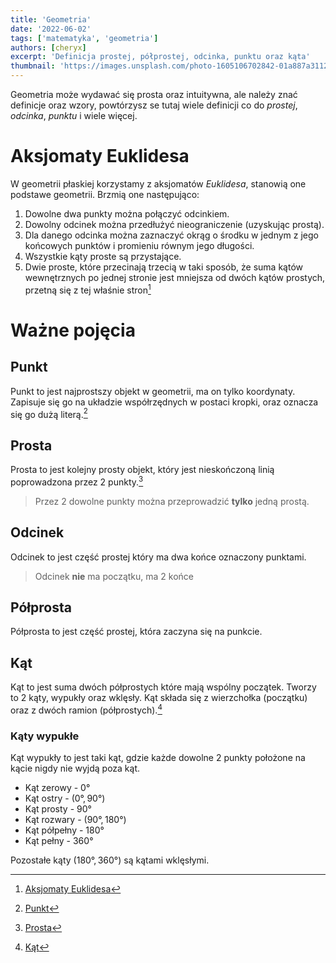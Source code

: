 ```yaml
---
title: 'Geometria'
date: '2022-06-02'
tags: ['matematyka', 'geometria']
authors: [cheryx]
excerpt: 'Definicja prostej, półprostej, odcinka, punktu oraz kąta'
thumbnail: 'https://images.unsplash.com/photo-1605106702842-01a887a31122?ixlib=rb-1.2.1&ixid=MnwxMjA3fDB8MHxwaG90by1wYWdlfHx8fGVufDB8fHx8&auto=format&fit=crop&w=500&q=80'
---
```


Geometria może wydawać się prosta oraz intuitywna, ale należy znać definicje oraz wzory, powtórzysz se tutaj wiele definicji co do *prostej*, *odcinka*, *punktu* i wiele więcej.

# Aksjomaty Euklidesa

W geometrii płaskiej korzystamy z aksjomatów *Euklidesa*, stanowią one podstawe geometrii. Brzmią one następująco:

1.  Dowolne dwa punkty można połączyć odcinkiem.
2. Dowolny odcinek można przedłużyć nieograniczenie (uzyskując prostą).
3. Dla danego odcinka można zaznaczyć okrąg o środku w jednym z jego końcowych punktów i promieniu równym jego długości.
4. Wszystkie kąty proste są przystające.
5. Dwie proste, które przecinają trzecią w taki sposób, że suma kątów wewnętrznych po jednej stronie jest mniejsza od dwóch kątów prostych, przetną się z tej właśnie stron[^aksjomaty]

# Ważne pojęcia
 
## Punkt

Punkt to jest najprostszy objekt w geometrii, ma on tylko koordynaty. Zapisuje się go na układzie współrzędnych w postaci kropki, oraz oznacza się go dużą literą.[^punkt]
<Graph p="[[2,3]]" height="300px" />

## Prosta

Prosta to jest kolejny prosty objekt, który jest nieskończoną linią poprowadzona przez 2 punkty.[^prosta]

<Graph fun="0.5*x+2" p="[[-4,0],[0,2]]" height="300px" />


> Przez 2 dowolne punkty można przeprowadzić **tylko** jedną prostą.

## Odcinek

Odcinek to jest część prostej który ma dwa końce oznaczony punktami.

<Graph fun="if( x>-4 && x<4 ) {2}" p="[[-4,2], [4,2]]" height="300px" />

> Odcinek **nie** ma początku, ma 2 końce

## Półprosta

Półprosta to jest część prostej, która zaczyna się na punkcie.
<Graph fun="Math.sqrt(Math.abs(x-3)/(x-3))*0.5*x" p="[[3,1.5]]" height="300px" />

## Kąt

Kąt to jest suma dwóch półprostych które mają wspólny początek. Tworzy to 2 kąty, wypukły oraz wklęsły. Kąt składa się z wierzchołka (początku) oraz z dwóch ramion (półprostych).[^kat]

### Kąty wypukłe

Kąt wypukły to jest taki kąt, gdzie każde dowolne 2 punkty położone na kącie nigdy nie wyjdą poza kąt.

* Kąt zerowy - $0°$
* Kąt ostry - $(0°,90°)$
* Kąt prosty - $90°$
* Kąt rozwary - $(90°,180°)$
* Kąt półpełny - $180°$
* Kąt pełny - $360°$

Pozostałe kąty $(180°, 360°)$ są kątami wklęsłymi.

[^aksjomaty]: [Aksjomaty Euklidesa](https://pl.wikipedia.org/wiki/Geometria_euklidesowa#Aksjomaty_Euklidesa)
[^punkt]: [Punkt](https://en.wikipedia.org/wiki/Point_(geometry))
[^prosta]: [Prosta](https://en.wikipedia.org/wiki/Line_(geometry))
[^kat]: [Kąt](https://en.wikipedia.org/wiki/Angle)